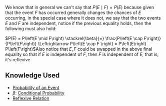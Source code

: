 We know that in general we can't say that <math display="inline">P\left(E \mid F\right) = P\left(E\right)</math> because given that the event <math display="inline">F</math> has occurred generally changes the chances of <math display="inline">E</math> occurring, in the special case where it does not, we say that the two events <math display="inline">E</math> and <math display="inline">F</math> are independent, notice if the previous equality holds, then the following must also hold: 

<math display="block"> P(E) = P\left(E \mid F\right)   \stackrel{\beta}{=} \frac{P\left(E \cap F\right)}{P\left(F\right)} \Leftrightarrow P\left(E \cap F \right) = P\left(E\right)  P\left(F\right) </math>Also notice that <math display="inline">E,F</math> could be swapped in the above final equality so that if <math display="inline">E</math> is independent of <math display="inline">F</math>, then <math display="inline">F</math> is independent of <math display="inline">E</math>, that is, it's reflexive 
== Knowledge Used ==

* [[Probability of an Event]]
* <math>\beta</math>: [[Conditional Probability]]
* [[Reflexive Relation]]
{{Knowledge Metadata|Probability|Definition}}